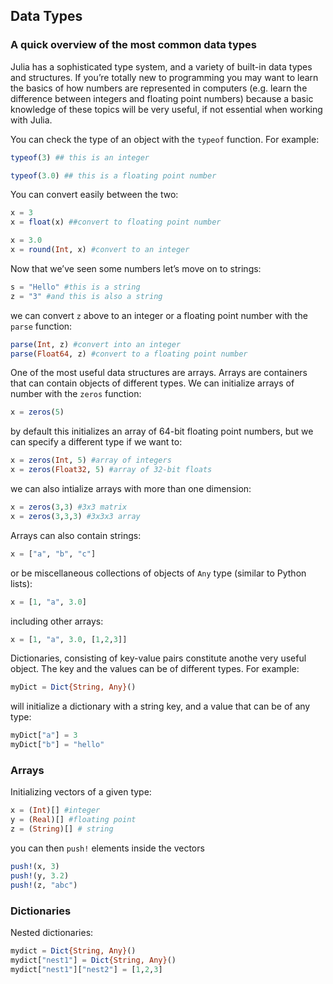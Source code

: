 ## Data Types

### A quick overview of the most common data types

Julia has a sophisticated type system, and a variety of built-in data types and structures. If you're totally new to programming you may want to learn the basics of how numbers are represented in computers (e.g. learn the difference between integers and floating point numbers) because a basic knowledge of these topics will be very useful, if not essential when working with Julia. 

You can check the type of an object with the `typeof` function. For example:

```julia
typeof(3) ## this is an integer
```

```julia
typeof(3.0) ## this is a floating point number
```

You can convert easily between the two:

```julia
x = 3
x = float(x) ##convert to floating point number
```

```julia
x = 3.0
x = round(Int, x) #convert to an integer
```

Now that we've seen some numbers let's move on to strings:

```julia
s = "Hello" #this is a string
z = "3" #and this is also a string
```

we can convert `z` above to an integer or a floating point number with the `parse` function:

```julia
parse(Int, z) #convert into an integer
parse(Float64, z) #convert to a floating point number
```
One of the most useful data structures are arrays. Arrays are containers that can contain objects of different types. We can initialize arrays of number with the `zeros` function:

```julia
x = zeros(5)
```

by default this initializes an array of 64-bit floating point numbers, but we can specify a different type if we want to:

```julia
x = zeros(Int, 5) #array of integers
x = zeros(Float32, 5) #array of 32-bit floats
```

we can also intialize arrays with more than one dimension:

```julia
x = zeros(3,3) #3x3 matrix
x = zeros(3,3,3) #3x3x3 array
```

Arrays can also contain strings:

```julia
x = ["a", "b", "c"]
```

or be miscellaneous collections of objects of `Any` type (similar to Python lists):

```julia
x = [1, "a", 3.0]
```

including other arrays:

```julia
x = [1, "a", 3.0, [1,2,3]]
```

Dictionaries, consisting of key-value pairs constitute anothe very useful object. The key and the values can be of different types. For example:

```julia
myDict = Dict{String, Any}()
``` 

will initialize a dictionary with a string key, and a value that can be of any type:

```julia
myDict["a"] = 3
myDict["b"] = "hello"
```

### Arrays

Initializing vectors of a given type:

```julia
x = (Int)[] #integer
y = (Real)[] #floating point
z = (String)[] # string
```

you can then `push!` elements inside the vectors

```julia
push!(x, 3)
push!(y, 3.2)
push!(z, "abc")
```

### Dictionaries

Nested dictionaries:

```julia
mydict = Dict{String, Any}()
mydict["nest1"] = Dict{String, Any}()
mydict["nest1"]["nest2"] = [1,2,3]
```
